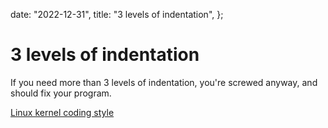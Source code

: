   date: "2022-12-31",
  title: "3 levels of indentation",
};

# 3 levels of indentation

If you need more than 3 levels of indentation, you're screwed anyway, and should fix your program.

[Linux kernel coding style](https://www.kernel.org/doc/Documentation/process/coding-style.rst)

